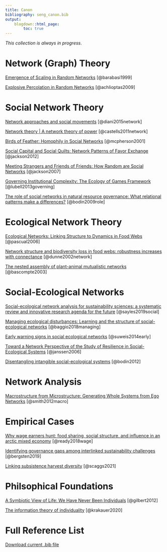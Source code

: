 ```yaml
---
title: Canon
bibliography: seng_canon.bib
output:
    blogdown::html_page:
        toc: true
---
```


*This collection is always in progress*. 

# Network (Graph) Theory 

[Emergence of Scaling in Random Networks](https://homes.luddy.indiana.edu/jbollen/I501F13/readings/Science-1999-Barabasi-509-12.pdf) [@barabasi1999]

[Explosive Percolation in Random Networks](http://www.uvm.edu/pdodds/files/papers/others/2009/achlioptas2009a.pdf) [@achlioptas2009]

# Social Network Theory 

[Network approaches and social movements](https://www.oxfordhandbooks.com/view/10.1093/oxfordhb/9780199678402.001.0001/oxfordhb-9780199678402-e-9) [@diani2015network]

[Network theory | A network theory of power](https://ijoc.org/index.php/ijoc/article/view/1136/553) [@castells2011network]

[Birds of Feather: Homophily in Social Networks](https://www.annualreviews.org/doi/pdf/10.1146/annurev.soc.27.1.415) [@mcpherson2001]

[Social Capital and Social Quilts: Network Patterns of Favor Exchange](http://citeseerx.ist.psu.edu/viewdoc/download?doi=10.1.1.154.2629&rep=rep1&type=pdf) [@jackson2012]

[Meeting Strangers and Friends of Friends: How Random are Social Networks](http://citeseerx.ist.psu.edu/viewdoc/download?doi=10.1.1.84.8381&rep=rep1&type=pdf) [@jackson2007]

[Governing Institutional Complexity: The Ecology of Games Framework](https://onlinelibrary.wiley.com/doi/pdf/10.1111/psj.12028?casa_token=qidLJtKNYLgAAAAA%3AdDWTYUMb1oFzVHiOegyTcFPZjv7D9qFElERhqwvd3LqH7pKuuYdZFWOQkUyhVS5dBPxY5WoopfypIpk) [@lubell2013governing]  

[The role of social networks in natural resource governance: What relational patterns make a differences?](https://www.stockholmresiliencecenter.org/download/18.5ce3bd8012d79a5929580003005/Bodin+and+Crona+2009_Social+networks+in+NRM+review.pdf) [@bodin2009role]

# Ecological Network Theory 

[Ecological Networks: Linking Structure to Dynamics in Food Webs](https://books.google.com/books?hl=en&lr=&id=YpQRDAAAQBAJ&oi=fnd&pg=PP1&ots=K642d6Yw6X&sig=jYbQ1ORGpkloo8l3dxWSLaRB0fI#v=onepage&q&f=false) [@pascual2006]

[Network structure and biodiversity loss in food webs: robustness increases with connectance](https://onlinelibrary.wiley.com/doi/abs/10.1046/j.1461-0248.2002.00354.x) [@dunne2002network]

[The nested assembly of plant-animal mutualistic networks](https://www.pnas.org/content/pnas/100/16/9383.full.pdf) [@bascompte2003]

# Social-Ecological Networks

[Social-ecological network analysis for sustainability sciences: a systematic review and innovative research agenda for the future](https://iopscience.iop.org/article/10.1088/1748-9326/ab2619/pdf) [@sayles2019social]

[Managing ecological disturbances: Learning and the structure of social-ecological networks](https://www.sciencedirect.com/science/article/pii/S1364815217313075/pdfft?casa_token=V6jbplf111wAAAAA:SLSMw9lKHtWf8yefTzdNPWGDyilN8woe7zp-78fuRtSW8yTkZXf4BNEku0RCYTOTqp-ZJZXnNg&md5=afeb4de4cb5f0c326cd4aec2cc178778&pid=1-s2.0-S1364815217313075-main.pdf) [@baggio2018managing]

[Early warning signs in social ecological networks](https://journals.plos.org/plosone/article/file?id=10.1371/journal.pone.0101851&type=printable) [@suweis2014early]

[Toward a Network Perspective of the Study of Resilience in Social-Ecological Systems](https://www.ecologyandsociety.org/vol11/iss1/art15/ES-2005-1462.pdf) [@janssen2006]

[Disentangling intangible social-ecological systems](http://explorer.bee.oregonstate.edu/Topic/InfluenceNetworks/Documents/DisentanglingIntangibleSES.pdf) [@bodin2012]

# Network Analysis

[Macrostructure from Microstructure: Generating Whole Systems from Ego Networks](https://www.ncbi.nlm.nih.gov/pmc/articles/PMC4203462/) [@smith2012macro]

# Empirical Cases

[Why wage earners hunt: food sharing, social structure, and influence in an arctic mixed economy](http://eprints.lse.ac.uk/86516/1/Power_Why%20wage%20earners%20hunt_2018.pdf) [@ready2018wage]

[Identifying governance gaps among interlinked sustainability challenges](https://www.sciencedirect.com/science/article/pii/S1462901118303010/pdfft?isDTMRedir=true&download=true) [@bergsten2019]

[Linking subsistence harvest diversity](https://pubmed.ncbi.nlm.nih.gov/33554415/) [@scaggs2021]

# Philsophical Foundations

[A Symbiotic View of Life: We Have Never Been Individuals](https://www.journals.uchicago.edu/doi/pdfplus/10.1086/668166) [@gilbert2012]

[The information theory of individuality](https://link.springer.com/content/pdf/10.1007/s12064-020-00313-7.pdf) [@krakauer2020]


# Full Reference List

[Download current .bib file](/bib/seng_canon.bib)
